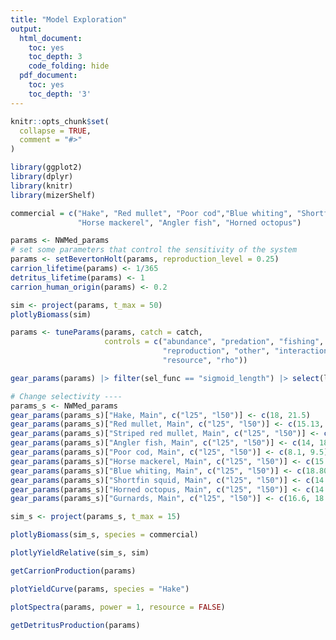 ```yaml
---
title: "Model Exploration"
output:
  html_document:
    toc: yes
    toc_depth: 3
    code_folding: hide
  pdf_document:
    toc: yes
    toc_depth: '3'
---
```


```r
knitr::opts_chunk$set(
  collapse = TRUE,
  comment = "#>"
)

library(ggplot2)
library(dplyr)
library(knitr)
library(mizerShelf)
```

```r
commercial = c("Hake", "Red mullet", "Poor cod","Blue whiting", "Shortfin squid",
               "Horse mackerel", "Angler fish", "Horned octopus")
```

```r
params <- NWMed_params
# set some parameters that control the sensitivity of the system
params <- setBevertonHolt(params, reproduction_level = 0.25)
carrion_lifetime(params) <- 1/365
detritus_lifetime(params) <- 1
carrion_human_origin(params) <- 0.2
```

```r
sim <- project(params, t_max = 50)
plotlyBiomass(sim)
```

```r
params <- tuneParams(params, catch = catch, 
                     controls = c("abundance", "predation", "fishing", 
                                  "reproduction", "other", "interaction", 
                                  "resource", "rho"))
```


```r
gear_params(params) |> filter(sel_func == "sigmoid_length") |> select(l25, l50) 
```

```r
# Change selectivity ----
params_s <- NWMed_params
gear_params(params_s)["Hake, Main", c("l25", "l50")] <- c(18, 21.5)
gear_params(params_s)["Red mullet, Main", c("l25", "l50")] <- c(15.13, 17.28)
gear_params(params_s)["Striped red mullet, Main", c("l25", "l50")] <- c(15.13, 17.28)
gear_params(params_s)["Angler fish, Main", c("l25", "l50")] <- c(14, 18)
gear_params(params_s)["Poor cod, Main", c("l25", "l50")] <- c(8.1, 9.5)
gear_params(params_s)["Horse mackerel, Main", c("l25", "l50")] <- c(15.2, 17)
gear_params(params_s)["Blue whiting, Main", c("l25", "l50")] <- c(18.80, 22.25)
gear_params(params_s)["Shortfin squid, Main", c("l25", "l50")] <- c(14.2, 16.5)
gear_params(params_s)["Horned octopus, Main", c("l25", "l50")] <- c(14.20, 16.5)
gear_params(params_s)["Gurnards, Main", c("l25", "l50")] <- c(16.6, 18.5)

sim_s <- project(params_s, t_max = 15)
```

```r
plotlyBiomass(sim_s, species = commercial)
```

```r
plotlyYieldRelative(sim_s, sim)
```

```r
getCarrionProduction(params)
```

```r
plotYieldCurve(params, species = "Hake")
```

```r
plotSpectra(params, power = 1, resource = FALSE)
```



```r
getDetritusProduction(params)
```

